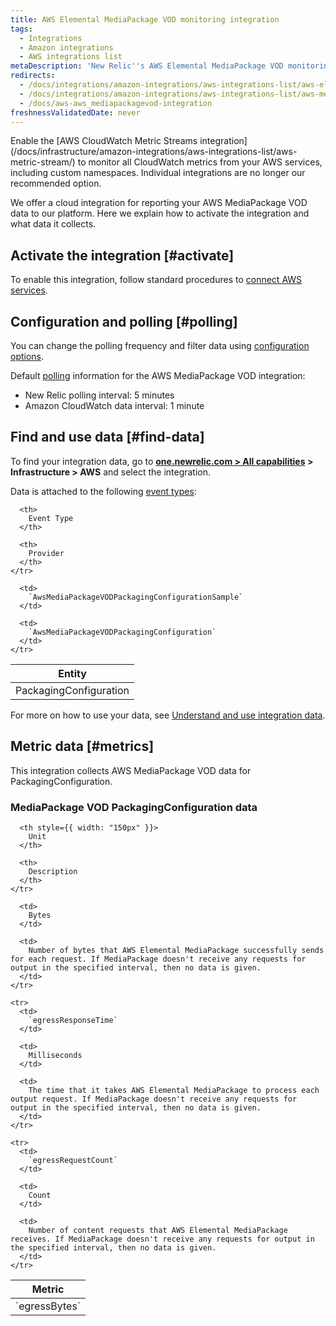 ```yaml
---
title: AWS Elemental MediaPackage VOD monitoring integration
tags:
  - Integrations
  - Amazon integrations
  - AWS integrations list
metaDescription: 'New Relic''s AWS Elemental MediaPackage VOD monitoring integration: the data it reports and how to enable it.'
redirects:
  - /docs/integrations/amazon-integrations/aws-integrations-list/aws-elemental-mediapackage-vod-monitoring-integration
  - /docs/integrations/amazon-integrations/aws-integrations-list/aws-mediapackage-vod-monitoring-integration
  - /docs/aws-aws_mediapackagevod-integration
freshnessValidatedDate: never
---
```


<Callout variant="important">
  Enable the [AWS CloudWatch Metric Streams integration](/docs/infrastructure/amazon-integrations/aws-integrations-list/aws-metric-stream/) to monitor all CloudWatch metrics from your AWS services, including custom namespaces. Individual integrations are no longer our recommended option.
</Callout>

We offer a cloud integration for reporting your AWS MediaPackage VOD data to our platform. Here we explain how to activate the integration and what data it collects.

## Activate the integration [#activate]

To enable this integration, follow standard procedures to [connect AWS services](/docs/infrastructure/infrastructure-integrations/getting-started/connect-aws-integrations-infrastructure).

## Configuration and polling [#polling]

You can change the polling frequency and filter data using [configuration options](/docs/integrations/new-relic-integrations/getting-started/configure-polling-frequency-data-collection-cloud-integrations).

Default [polling](/docs/infrastructure/amazon-integrations/aws-integrations-list/aws-polling-intervals-infrastructure-integrations) information for the AWS MediaPackage VOD integration:

* New Relic polling interval: 5 minutes
* Amazon CloudWatch data interval: 1 minute

## Find and use data [#find-data]

To find your integration data, go to <DoNotTranslate>**[one.newrelic.com > All capabilities](https://one.newrelic.com/all-capabilities) > Infrastructure > AWS**</DoNotTranslate> and select the integration.

Data is attached to the following [event types](/docs/data-apis/understand-data/new-relic-data-types/#event-data):

<table>
  <thead>
    <tr>
      <th>
        Entity
      </th>

      <th>
        Event Type
      </th>

      <th>
        Provider
      </th>
    </tr>
  </thead>

  <tbody>
    <tr>
      <td>
        PackagingConfiguration
      </td>

      <td>
        `AwsMediaPackageVODPackagingConfigurationSample`
      </td>

      <td>
        `AwsMediaPackageVODPackagingConfiguration`
      </td>
    </tr>
  </tbody>
</table>

For more on how to use your data, see [Understand and use integration data](/docs/infrastructure/integrations/find-use-infrastructure-integration-data).

## Metric data [#metrics]

This integration collects AWS MediaPackage VOD data for PackagingConfiguration.

### MediaPackage VOD PackagingConfiguration data

<table>
  <thead>
    <tr>
      <th style={{ width: "275px" }}>
        Metric
      </th>

      <th style={{ width: "150px" }}>
        Unit
      </th>

      <th>
        Description
      </th>
    </tr>
  </thead>

  <tbody>
    <tr>
      <td>
        `egressBytes`
      </td>

      <td>
        Bytes
      </td>

      <td>
        Number of bytes that AWS Elemental MediaPackage successfully sends for each request. If MediaPackage doesn't receive any requests for output in the specified interval, then no data is given.
      </td>
    </tr>

    <tr>
      <td>
        `egressResponseTime`
      </td>

      <td>
        Milliseconds
      </td>

      <td>
        The time that it takes AWS Elemental MediaPackage to process each output request. If MediaPackage doesn't receive any requests for output in the specified interval, then no data is given.
      </td>
    </tr>

    <tr>
      <td>
        `egressRequestCount`
      </td>

      <td>
        Count
      </td>

      <td>
        Number of content requests that AWS Elemental MediaPackage receives. If MediaPackage doesn't receive any requests for output in the specified interval, then no data is given.
      </td>
    </tr>
  </tbody>
</table>
